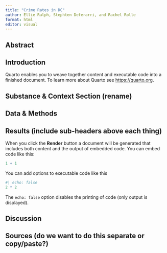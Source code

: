 ```yaml
---
title: "Crime Rates in DC"
author: Ellie Ralph, Stephten Deferarri, and Rachel Rolle
format: html
editor: visual
---
```


## Abstract

## Introduction

Quarto enables you to weave together content and executable code into a finished document. To learn more about Quarto see <https://quarto.org>.

## Substance & Context Section (rename)

## Data & Methods

## Results (include sub-headers above each thing)

When you click the **Render** button a document will be generated that includes both content and the output of embedded code. You can embed code like this:

```r
1 + 1
```

You can add options to executable code like this

```r
#| echo: false
2 * 2
```

The `echo: false` option disables the printing of code (only output is displayed).

## Discussion

## Sources (do we want to do this separate or copy/paste?)
